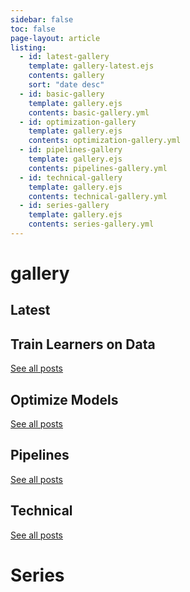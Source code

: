 ```yaml
---
sidebar: false
toc: false
page-layout: article
listing:
  - id: latest-gallery
    template: gallery-latest.ejs
    contents: gallery
    sort: "date desc"
  - id: basic-gallery
    template: gallery.ejs
    contents: basic-gallery.yml
  - id: optimization-gallery
    template: gallery.ejs
    contents: optimization-gallery.yml
  - id: pipelines-gallery
    template: gallery.ejs
    contents: pipelines-gallery.yml
  - id: technical-gallery
    template: gallery.ejs
    contents: technical-gallery.yml
  - id: series-gallery
    template: gallery.ejs
    contents: series-gallery.yml
---
```


# gallery

## Latest

::: {#latest-gallery}
:::

## Train Learners on Data

::: {#basic-gallery}
:::

[See all posts]()

## Optimize Models

::: {#optimization-gallery}
:::

[See all posts](optimization-gallery.html)

## Pipelines

::: {#pipelines-gallery}
:::

[See all posts]()

## Technical

::: {#technical-gallery}
:::

[See all posts]()

# Series

::: {#series-gallery}
:::

